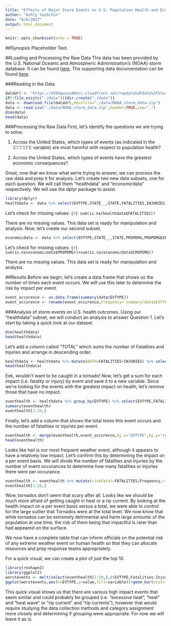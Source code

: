 ```yaml
---
title: "Effects of Major Storm Events on U.S. Population Health and Economy"
author: "Ashly Yashchin"
date: "6/6/2017"
output: html_document
---
```


```r
knitr::opts_chunk$set(echo = TRUE)
```

##Synopsis
Placeholder Text.

##Loading and Processing the Raw Data
This data has been provided by the U.S. National Oceanic and Atmospheric Administration's (NOAA) storm database. It can be found [here](https://d396qusza40orc.cloudfront.net/repdata%2Fdata%2FStormData.csv.bz2). The supporting data documentation can be found [here](https://d396qusza40orc.cloudfront.net/repdata%2Fpeer2_doc%2Fpd01016005curr.pdf).

###Reading in the Data
```r
dataUrl <- "https://d396qusza40orc.cloudfront.net/repdata%2Fdata%2FStormData.csv.bz2"
if(!file.exists("./data")){dir.create("./data")}
data <- download.file(dataUrl,destfile="./data/NOAA_storm_data.zip")
data <- read.csv("./data/NOAA_storm_data.zip",header=TRUE,sep=",")
dim(data)
head(data)
```

###Processing the Raw Data
First, let's identify the questions we are trying to solve:

1. Across the United States, which types of events (as indicated in the 𝙴𝚅𝚃𝚈𝙿𝙴 variable) are most harmful with respect to population health?

2. Across the United States, which types of events have the greatest economic consequences?

Great, now that we know what we're trying to answer, we can process the raw data and prep it for analysis. Let's create two new data subsets, one for each question. We will call them "healthdata" and "economicdata" respectively. We will use the dplyr package to assist.

```r
library(dplyr)
healthdata <- data %>% select(EVTYPE,STATE__,STATE,FATALITIES,INJURIES,REFNUM)
```
Let's check for missing values:
```{r} sum(is.na(healthdata$FATALITIES))```

There are no missing values. This data set is ready for manipulation and analysis.
Now, let's create our second subset.

```r
economicdata <- data %>% select(EVTYPE,STATE__,STATE,PROPDMG,PROPDMGEXP,CROPDMG,CROPDMGEXP,REFNUM)
```

Let's check for missing values:
```{r} sum(is.na(economicdata$PROPDMG))+sum(is.na(economicdata$CROPDMG))```

There are no missing values. This data set is ready for manipulation and analysis.

##Results
Before we begin, let's create a data frame that shows us the number of times each event occurs. We will use this later to determine the risk by impact per event.

```r
event_occurence <- as.data.frame(summary(data$EVTYPE))
event_occurence <- rename(event_occurence,Frequency=`summary(data$EVTYPE)`)
```


###Analysis of storm events on U.S. health outcomes.
Using our "healthdata" subset, we will conduct an analysis to answer Question 1. Let's start by taking a quick look at our dataset. 

```r
dim(healthdata)
head(healthdata)
```
Let's add a column called "TOTAL" which sums the number of Fatalities and Injuries and arrange in descending order.

```r
healthdata <- healthdata %>% mutate(BOTH=FATALITIES+INJURIES) %>% select(EVTYPE:INJURIES,BOTH) %>% arrange(desc(BOTH))
head(healthdata)
```

Eek, wouldn't want to be caught in a tornado! Now, let's get a sum for each impact (i.e. fatality or injury) by event and save it to a new variable. Since we're looking for the events with the greatest impact on health, let's remove those that have no impact.
```r
eventhealth <- healthdata %>% group_by(EVTYPE) %>% select(EVTYPE,FATALITIES:BOTH) %>% summarize_each(funs(sum)) %>% arrange(desc(BOTH)) %>% filter(BOTH>0)
summary(eventhealth)
eventhealth[1:20,]
```

Finally, let's add a column that shows the total times this event occurs and the number of fatalities or injuries per event. 

```r
eventhealth <- merge(eventhealth,event_occurence,by.x="EVTYPE",by.y='row.names') %>% arrange(desc(Frequency)) 
head(eventhealth)
```

Looks like hail is our most frequent weather event, although it appears to have a relatively low impact. Let's confirm this by determining the impact on a per event basis. We will divide the number of fatalities and injuries by the number of event occurances to determine how many fatalities or injuries there were per occurance.
```r
eventhealth <- eventhealth %>% mutate(riskFatal=FATALITIES/Frequency,riskInjury=INJURIES/Frequency,riskBoth=BOTH/Frequency) %>% arrange(desc(riskBoth)) %>% rename(Fatalities = riskFatal,Injuries=riskInjury)
eventhealth[1:20,]
```

Wow, tornados don't seem that scary after all. Looks like we should be much more afraid of getting caught in heat or a rip current. By looking at the health impact on a per event basis versus a total, we were able to control for the large outlier that Tornados were at the total level. We now know that while tornados can be extremely detrimental and harm large amounts of the population at one time, the risk of them being that impactful is rarer than had appeared on the surface. 

We now have a complete table that can inform officials on the potential risk of any extreme weather event on human health so that they can allocate resources and prep response teams appropriately. 

For a quick visual, we can create a plot of just the top 10. 

```r
library(reshape2)
library(ggplot2)
worstevents <- melt(select(eventhealth[1:10,],c(EVTYPE,Fatalities:Injuries)))
ggplot(worstevents,aes(x=EVTYPE,y=value,fill=variable))+geom_bar(stat="identity",position="stack") + theme(axis.text.x = element_text(angle=90,hjust = 1)) + xlab("Extreme Weather Event") + ylab("Occurence per Event")
```

This quick visual shows us that there are various high impact events that seem similar and could probably be grouped (i.e. "excessive heat", "heat" and "heat wave" or "rip current" and "rip currents"), however that would require studying the data collection methods and category assignment more closely and determining if grouping were appropriate. For now we will leave it as is. 